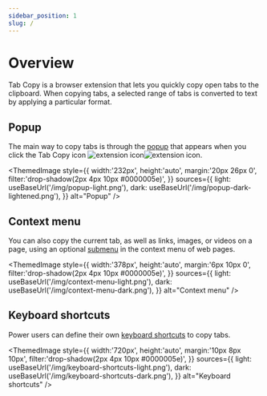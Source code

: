 ```yaml
---
sidebar_position: 1
slug: /
---
```



# Overview

Tab Copy is a browser extension that lets you quickly copy open tabs to the clipboard. When copying tabs, a selected range of tabs is converted to text by applying a particular format.

## Popup

The main way to copy tabs is through the [popup](./popup) that appears when you click the Tab Copy icon ![extension icon](/img/logo-outline-black.png#light-mode-only)![extension icon](/img/logo-outline-white.png#dark-mode-only).

<ThemedImage
  style={{
    width:'232px',
    height:'auto',
    margin:'20px 26px 0',
    filter:'drop-shadow(2px 4px 10px #0000005e)',
  }}
  sources={{
    light: useBaseUrl('/img/popup-light.png'),
    dark: useBaseUrl('/img/popup-dark-lightened.png'),
  }}
  alt="Popup"
/>

## Context menu

You can also copy the current tab, as well as links, images, or videos on a page, using an optional [submenu](./context-menu) in the context menu of web pages.

<ThemedImage
  style={{
    width:'378px',
    height:'auto',
    margin:'6px 10px 0',
    filter:'drop-shadow(2px 4px 10px #0000005e)',
  }}
  sources={{
    light: useBaseUrl('/img/context-menu-light.png'),
    dark: useBaseUrl('/img/context-menu-dark.png'),
  }}
  alt="Context menu"
/>

## Keyboard shortcuts

Power users can define their own [keyboard shortcuts](./keyboard-shortcuts) to copy tabs.

<ThemedImage
  style={{
    width:'720px',
    height:'auto',
    margin:'10px 8px 10px',
    filter:'drop-shadow(2px 4px 10px #0000005e)',
  }}
  sources={{
    light: useBaseUrl('/img/keyboard-shortcuts-light.png'),
    dark: useBaseUrl('/img/keyboard-shortcuts-dark.png'),
  }}
  alt="Keyboard shortcuts"
/>
